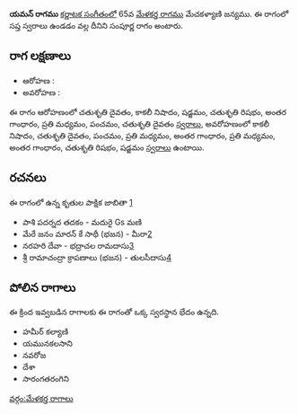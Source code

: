 {{Infobox ragam
	| name          	= యమన్
	| synonym	    	= 
	| mela          	= 
	| chakra        	= 
	| janaka        	= 
	| type          	= సంపూర్ణ
	| arohanam      	= {{svaraC|D2|N3|S|R2|G3|M2|P|D2}} 
	| avarohanam    	= {{svaraC|N3|D2|P|M2|G3|M2|G3|R2|S}}
	| jeeva         	=
	| chhaya        	=
	| nyasa         	=
	| vishesha      	= 
	| equivalent  		= 
}}
{{కర్ణాటక సంగీత రాగాలు}}
'''యమన్ రాగము''' [[కర్ణాటక సంగీతం]]లో 65వ [[మేళకర్త రాగము]] మేచకళ్యాణి జన్యము.  ఈ రాగంలో సప్త స్వరాలు ఉండడం వల్ల దీనిని సంపూర్ణ రాగం అంటారు.


==రాగ లక్షణాలు==


* ఆరోహణ : {{svaraC|D2|N3|S|R2|G3|M2|P|D2}} 
* అవరోహణ : {{svaraC|N3|D2|P|M2|G3|M2|G3|R2|S}}

ఈ రాగం ఆరోహణంలో చతుశృతి దైవతం, కాకలీ నిషాదం, షడ్జమం, చతుశృతి రిషభం, అంతర గాంధారం, ప్రతి మధ్యమం, పంచమం, చతుశృతి దైవతం [[స్వరాలు]], అవరోహణంలో కాకలీ నిషాదం, చతుశృతి దైవతం, పంచమం, ప్రతి మధ్యమం, అంతర గాంధారం, ప్రతి మధ్యమం, అంతర గాంధారం, చతుశృతి రిషభం, షడ్జమం [[స్వరాలు]] ఉంటాయి.

==రచనలు==
ఈ రాగంలో ఉన్న కృతుల పాక్షిక జాబితా [https://github.com/ssrihari/ragavardhini/blob/master/ragas/kritis.psv]
* పాశి పదర్నద తదకం - మదురై Gs మణి
* మేరే జనం మారన్ కే సాథీ (భజన) - మీరా[http://www.karnatik.com/c3392.shtml]
* నరహరి దేవా - భద్రాచల రామదాసు[http://www.karnatik.com/c1113.shtml]
* శ్రీ రామాచంద్రా క్రాపణాలు (భజన) - తులసీదాసు[http://www.karnatik.com/c3400.shtml]




==పోలిన రాగాలు==
ఈ క్రింద ఇవ్వబడిన రాగాలకు ఈ రాగంతో ఒక్క స్వరస్థాన భేదం ఉన్నది.
* హమీర్ కల్యాణి
* యమునకలసాని
* నవరోజ
* దేశా
* సారంగతరంగిని



[[వర్గం:మేళకర్త రాగాలు]]